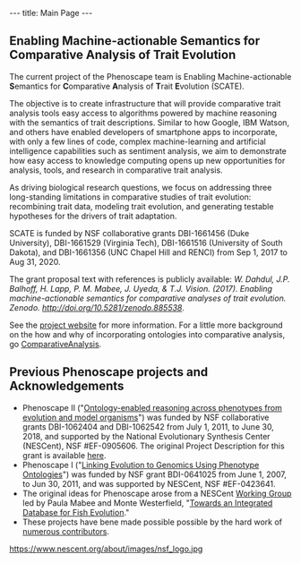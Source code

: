 ---
title: Main Page
---

{{EventBox1|
* Try the [http://kb.phenoscape.org Phenoscape Knowledgebase].  Your feedback is welcome!
* Check out the latest news on the [http://blog.phenoscape.org/ Phenoscape blog]
* Learn more in one of our upcoming [[training workshops]]
}}

== Enabling Machine-actionable Semantics for Comparative Analysis of Trait Evolution ==

The current project of the Phenoscape team is Enabling Machine-actionable '''S'''emantics for '''C'''omparative '''A'''nalysis of '''T'''rait '''E'''volution (SCATE). 

The objective is to create infrastructure that will provide comparative trait analysis tools easy access to algorithms powered by machine reasoning with the semantics of trait descriptions. Similar to how Google, IBM Watson, and others have enabled developers of smartphone apps to incorporate, with only a few lines of code, complex machine-learning and artificial intelligence capabilities such as sentiment analysis, we aim to demonstrate how easy access to knowledge computing opens up new opportunities for analysis, tools, and research in comparative trait analysis. 

As driving biological research questions, we focus on addressing three long-standing limitations in comparative studies of trait evolution: recombining trait data, modeling trait evolution, and generating testable hypotheses for the drivers of trait adaptation.

SCATE is funded by NSF collaborative grants DBI-1661456 (Duke University), DBI-1661529 (Virginia Tech), DBI-1661516 (University of South Dakota), and DBI-1661356 (UNC Chapel Hill and RENCI) from Sep 1, 2017 to Aug 31, 2020. 

The grant proposal text with references is publicly available: ''W. Dahdul, J.P. Balhoff, H. Lapp, P. M. Mabee, J. Uyeda, & T.J. Vision. (2017). Enabling machine-actionable semantics for comparative analyses of trait evolution. Zenodo. http://doi.org/10.5281/zenodo.885538''.

See the [http://scate.phenoscape.org project website] for more information.  For a little more background on the how and why of incorporating ontologies into comparative analysis, go [[here|ComparativeAnalysis]].

== Previous Phenoscape projects and Acknowledgements ==
* Phenoscape II ("[[Ontology-enabled reasoning across phenotypes from evolution and model organisms]]") was funded by NSF collaborative grants DBI-1062404 and DBI-1062542 from July 1, 2011, to June 30, 2018, and supported by the National Evolutionary Synthesis Center (NESCent), NSF #EF-0905606.  The original Project Description for this grant is available [[:File:Phenoscape_Project_description_refs.pdf| here]].
* Phenoscape I ("[[Linking Evolution to Genomics Using Phenotype Ontologies]]") was funded by NSF grant BDI-0641025 from June 1, 2007, to Jun 30, 2011, and was supported by NESCent, NSF #EF-0423641. 
* The original ideas for Phenoscape arose from a NESCent <span class="plainlinks">[http://www.nescent.org/science/workinggroup.php Working Group]</span> led by Paula Mabee and Monte Westerfield, "[[Fish Evolution Working Group|Towards an Integrated Database for Fish Evolution]]."
* These projects have bene made possible possible by the hard work of [[Acknowledgments#Contributors| numerous contributors]].

https://www.nescent.org/about/images/nsf_logo.jpg